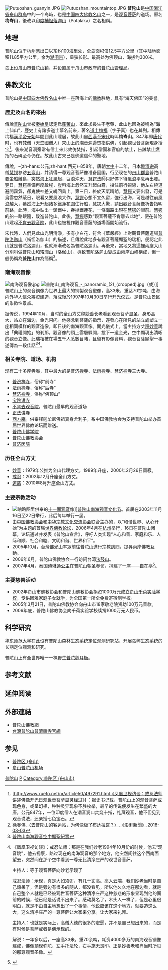 {{not|补怛洛伽山}}
{{文物保护单位
| 级别 = 省级
| 省区市 = 浙江省
| 名称 = 普陀山文化景观
| 图片 = 2013年普陀山牌坊.jpg
| 说明 = 普陀山海岸牌坊
| 编号 = 5-111
| 分类 = 其他
| 时代 = [[元朝|元]]至[[清朝|清]]
| 所在 = [[舟山市|舟山市]][[普陀區_(舟山市)|普陀区]]
| 坐标 = {{coord|30.0108|N|122.3864|E|type:landmark|format=dms|display=inline,title}}
| 登录 = 2011年1月7日
}}
[[File:Putuoshan_guanyin.JPG|thumb]]
[[File:Putuoshan_mountaintop.JPG|thumb]]
'''普陀山'''是[[中国|中国]][[浙江省|浙江省]][[舟山群岛|舟山群岛]]中的一个岛屿，也是[[中国四大佛教名山|中国四大佛教名山]]之一，是[[观音菩萨|观音菩萨]]的道场。原名'''梅岑山'''，後改以[[印度|印度]][[补怛洛伽山|補怛落迦山]]（Potalaka）之名相稱。

==地理==
普陀山位于[[杭州湾|杭州湾]]出口以东约100海里处，全岛面积仅12.5平方公里（其中陆地面积11.85平方公里，余为[[潮间带|潮间带]]），呈狭长形。最高处为佛顶山，海拔约300米。

岛上设[[舟山市|舟山市]][[普陀山镇|普陀山镇]]，并设直属于舟山市政府的[[普陀山管理局|普陀山管理局]]。

==佛教文化==
普陀山是[[中国四大佛教名山|中国四大佛教名山]]中唯一座落海上的[[佛教|佛教]]胜地，具有“海天佛国”的美誉。

===歷史及山名的來由===
傳說[[普陀山|普陀山]]曾被[[秦始皇|秦始皇]]認定爲[[蓬萊山|蓬萊山]]，來此求長生不老藥，此山也因為被稱為“海上仙山”，歷史上有諸多道士慕名前來，著名[[道士|道士]][[梅福|梅福]]（字子真）也在其列。相傳梅福[[漢平帝|漢平帝]][[元始_(西汉)|元始]]年間到此山隱居，故此山自[[西漢|西漢]]至[[宋代|宋代]]時叫'''梅岑山'''。847年即[[唐代|唐代]]时，也有梵僧（天竺國僧人）來山上的[[潮音洞|潮音洞]]邊焚指供佛，引起觀世音菩薩現身授宝<ref>[http://www.xuefo.net/nr/article50/497291.html《凤凰卫视访谈：戒忍法师讲述佛像开光日观世音菩萨显灵经过》] {{Wayback|url=http://www.xuefo.net/nr/article50/497291.html |date=20181002141702 }}：据史书记载，普陀山上的观音菩萨或现色身，或呈幻相，种种灵异现象不胜枚举，最早的传说便发生在繁盛的大唐，公元847年，一位印度僧人在潮音洞口焚烧十指，礼拜观音，他不但见到观音说法，还亲授七色宝石。</ref>，後來潮音洞旁常有信士來此效仿焚指，引起僧團和官府的禁止，告誡禁止燃指的石碑至今仍在。故此山古來已是佛道信仰的聖地。

傳說，-{zh-hans:公元;zh-hant:西元}-858年，唐朝[[大中_(唐朝)|大中]]十二年，日本[[臨濟宗|臨濟宗]]高僧[[慧锷|慧锷]]参访[[五臺山|五臺山]]，并请得一尊观音菩萨像准备回国，行至现在的[[舟山群島|舟山群島]]普陀山要坐船離島，突然海上狂風起，巨浪沖天，[[慧锷|慧锷]]法師只好停下待風浪平息再出發。翌日，[[慧锷|慧锷]]準備再度啟程，豈料海上忽然又升起白霧，擋住前行視線，他左右繞道避開霧氣，卻鬼使神差又繞回島上。第三日，終於天氣晴朗，[[慧锷|慧锷]]又要出發，可是烏雲忽然蔽日，眼看又要風浪大作，[[慧锷|慧锷]]心想不宜久留，強行出海，可是越往前風浪越大，驀然海上升起諸多鐵蓮花圍住行船，[[慧锷|慧锷]]大驚，請出觀音菩薩像祈告指明前路，此時，海中鉆出一頭鐵牛，吞掉鐵蓮花，一條海路出現在[[慧锷|慧锷]]的眼前。[[慧锷|慧锷]]的船一路跟隨，駛進普陀山。此後，[[慧锷|慧锷]]感歎“觀音菩薩不肯離去此地”，便在普陀山建起[[不肯去觀音院|不肯去觀音院]]，此山也被視作觀音菩薩的道場而開始流行。

宋代時，人們見此山光明清淨，多有小白花，符合《華嚴經》上對觀音菩薩道場[[普陀洛迦山|普陀洛迦山]]（補怛洛伽山）的描述，且傳說此地多有觀音菩薩顯聖的瑞相，便認定此山就是普陀洛迦山，也就漸漸改名為普陀洛迦山。再後來，當地又將這裡兩座大山分別叫做普陀山和珞珈山（洛伽山），導致普陀洛迦山變成由兩座山峰構成，但一般仍稱為'''[[普陀山|普陀山]]'''作為簡稱<ref name=pp>[https://www.thepaper.cn/newsDetail_forward_2012993 徐春伟.〈去普陀山的客运站，为何像极了布达拉宫？〉.《澎湃新聞》.2018-03-03]</ref>。

===南海观音像===
{{main|普陀山南海观音立像}}
[[File:南海观音像.jpg|thumb]]
[[File:普陀山_南海观音_-_panoramio_(2)_(cropped).jpg|thumb]]（或{{link-en|舵轮|Ship's wheel|船舵}}）]]
普陀山上的观音铜像为世界上最大的铜製观音塑像，高33米，重达70馀吨，由海内外华人信众筹资建造，落成後於1997年10月30日举行开光仪式。是普陀山景区的象徵性景点。

据传说，1994年10月，当时的全山方丈[[释妙善|释妙善]]长老看到观音菩萨显圣，身形高大，站立在海边，金光闪闪。他感念到菩薩的指示，遂發心在所見的站立處塑立一座相同模样的觀音造像，即日後的南海觀音像。開光儀式上，當主持方丈[[釋妙善|釋妙善]]說出「典禮開始」的刹那，觀音像的頭上雲層驟開，投下一道金光，空中顯現出清晰的觀音立像。此瑞相被在場五千人悉數目睹，且留有影像資料，觀音菩薩顯聖一事遂傳為一段佳話<ref>[http://www.xuefo.net/nr/article55/548067.html 普陀山南海觀音空中顯聖紀實]</ref><ref>《凤凰卫视访谈》：戒忍法师：那是在我们妙老1994年10月份的时候，他去“观音跳”，他去视察，路过现在的南海观音的那个地方，他突然间往这个西南面望去，突然间在那个空中看到一尊无比清净庄严的观世音菩萨。

主持人：等于观音菩萨向妙老示现了

戒忍法师：示现，真是大如须弭，有几十丈高。高入云端，我们妙老当时是自己惊呆了，但是旁边有很多的随从，都没看见，所以他久久地在那边看，就是自己整个人就是已经被观世音菩萨这种清净庄严这种慈悲的形象显现到他的面前的时候，他已经是话说不出来了。感动莫名了，木头人一样了，但是心里很明白，就是不由自主地想出了一个事情，他说应该在这个地方，就要造这么大，这么清净庄严的一尊菩萨让大家来分享。让大家来礼拜。

主持人：也就是实际上，高僧大德的很多的宏愿，并不是自己想出来的，而是有时候是菩萨或者是佛示现的。

解说：一年多以后，一座高33米，重70余吨，耗资4000多万的南海观音铜像建成，佛像顶现弥陀，左手托法轮，右手施无畏印。正是妙善老和尚当时所见的那尊观音圣像。</ref>。

===相关寺院、道场、机构===
现有二十多座寺庵，其中最大的是[[普济禅寺|普济禅寺]]、[[法雨禅寺|法雨禅寺]]、[[慧济禅寺|慧济禅寺]]三大寺。
*[[普济禅寺|普济禅寺]]，俗称“前寺”
*[[法雨禅寺|法雨禅寺]]，俗称“后寺”
*[[慧济禅寺|慧济禅寺]]，俗称“佛顶山”
*[[宝陀讲寺|宝陀讲寺]]
*[[不肯去观音院|不肯去观音院]]，普陀山最早的观音道场
*[[正法讲寺|正法讲寺]]
*[[西方庵|西方庵]]。供奉释迦牟尼佛祖真身舍利子，系中国佛教协会为支持普陀山举办首届世界佛教论坛而赠送。
*[[普陀山佛学院|普陀山佛学院]]
*[[普陀山佛教协会|普陀山佛教协会]]
*[[普济医院|普济医院]]

===历任全山方丈===
*[[妙善|妙善]]：1979年公推为全山代理方丈，1989年升座，2000年2月26日圆寂。
*[[戒忍|戒忍]]：2002年12月升座全山方丈。
*[[道慈|道慈]]：2010年8月升座全山方丈。

===主要宗教活动===
*[[File:普陀山.不肯去观音院_-_panoramio.jpg|缩略图]]里供奉的[[十一面觀音|十一面观音]]像]][[普陀山南海观音文化节|普陀山南海观音文化节]]。首届在2003年11月16日至22日举行，此后每年举行一届。
*由[[中国佛教协会|中国佛教协会]]和[[中华宗教文化交流协会|中华宗教文化交流协会]]联合主办的，以“和谐世界、从心开始”为主题的首届[[世界佛教论坛|世界佛教论坛]]，2006年4月在[[杭州|杭州]]举行，16日在普陀山闭幕，论坛通过并发表《普陀山宣言》，呼吁人类实现“人心和善、家庭和乐、人际和顺、社会和睦、文明和谐、世界和平”。
*2005年10月，台灣[[佛光山|佛光山]]率眾前往普陀山進行宗教訪問，提昇兩岸佛教互動。
*2006年6月，普陀山佛教协会一行访问台湾[[法鼓山|法鼓山]]。
*2007年4月，泰国[[诗琳通公主|诗琳通公主]]在普陀山朝圣参访，捐建了一座{{link-en|泰式凉亭|Sala (Thai architecture)}}——[[自在亭|自在亭]]<ref>{{cite web |url=http://www.zhoushan.cn/qdx/putuo/putuoshan/fengguang/201503/t20150327_705665.html |title=泰式凉亭“自在亭”
 |last= |first= |date= |website= |publisher= |access-date= |quote=}}</ref>。

===主要慈善活动===
*2002年舟山市佛教协会和普陀山佛教协会捐资1000万元成立[[舟山千荷实验学校|舟山千荷实验学校]]，专供困难家庭子女就学，为全国第一所全免费寄宿制学校。
*2005年3月21日，普陀山佛教协会向舟山市18家敬老院资助100万元善款。
*2006年底，普陀山佛教协会向千荷实验学校续捐1000万元人民币。

==科学研究==
[[华东师范大学|华东师范大学]]在此设有普陀山森林生态系统定位观测研究站，开展岛屿生态系统的长期定位观测和研究。

普陀山上有全世界唯一一棵野生[[普陀鹅耳枥|普陀鹅耳枥]]。

== 参考文献 ==
{{Reflist}}

== 延伸阅读 ==
{{Wikisource further reading}}

== 外部連結 ==
{{Commons category|Mount Putuo}}
* [http://www.putuo.org.cn/plus/index.php 普陀山佛教網]
* [https://pujitemple.org.tw/ 台灣普陀山普濟禪寺官網]

== 参见 ==
{{Portal|佛教|浙江}}
* [[普陀区_(舟山)|普陀区 (舟山)]]
* [[舟山普陀山机场|舟山普陀山机场]]

{{China-buddhism-temple}}
{{佛教祖庭与道场}}
{{国家5A旅游景区}}
{{舟山市境内的浙江省文物保护单位}}
{{普陀山文化景观}}
{{中国神山}}

[[Category:普陀山|]]
[[Category:舟山群岛|P]]
[[Category:普陀区_(舟山市)|Category:普陀区 (舟山市)]]